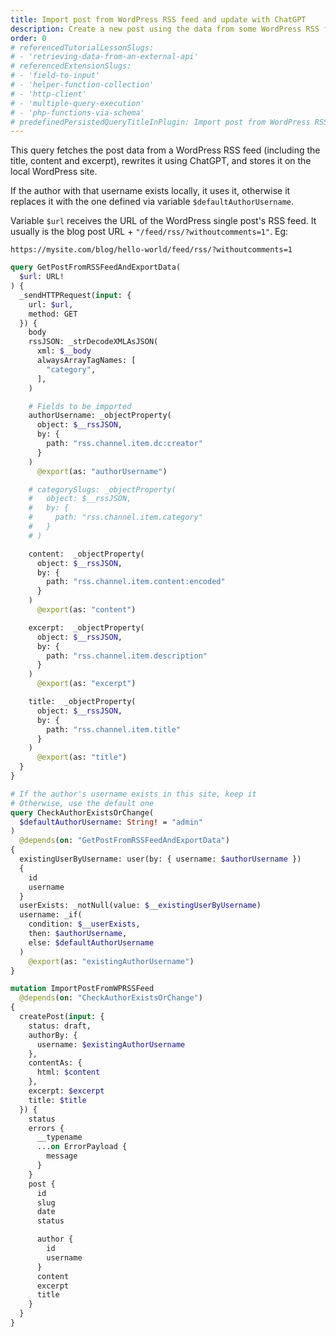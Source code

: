 ```yaml
---
title: Import post from WordPress RSS feed and update with ChatGPT
description: Create a new post using the data from some WordPress RSS feed, and modify the post content using ChatGPT
order: 0
# referencedTutorialLessonSlugs:
# - 'retrieving-data-from-an-external-api'
# referencedExtensionSlugs:
# - 'field-to-input'
# - 'helper-function-collection'
# - 'http-client'
# - 'multiple-query-execution'
# - 'php-functions-via-schema'
# predefinedPersistedQueryTitleInPlugin: Import post from WordPress RSS feed
---
```


This query fetches the post data from a WordPress RSS feed (including the title, content and excerpt), rewrites it using ChatGPT, and stores it on the local WordPress site.

If the author with that username exists locally, it uses it, otherwise it replaces it with the one defined via variable `$defaultAuthorUsername`.

Variable `$url` receives the URL of the WordPress single post's RSS feed. It usually is the blog post URL + `"/feed/rss/?withoutcomments=1"`. Eg:

```apacheconf
https://mysite.com/blog/hello-world/feed/rss/?withoutcomments=1
```

```graphql
query GetPostFromRSSFeedAndExportData(
  $url: URL!
) {
  _sendHTTPRequest(input: {
    url: $url,
    method: GET
  }) {
    body
    rssJSON: _strDecodeXMLAsJSON(
      xml: $__body
      alwaysArrayTagNames: [
        "category",
      ],
    )

    # Fields to be imported
    authorUsername: _objectProperty(
      object: $__rssJSON,
      by: {
        path: "rss.channel.item.dc:creator"
      }
    )
      @export(as: "authorUsername")

    # categorySlugs: _objectProperty(
    #   object: $__rssJSON,
    #   by: {
    #     path: "rss.channel.item.category"
    #   }
    # )

    content:  _objectProperty(
      object: $__rssJSON,
      by: {
        path: "rss.channel.item.content:encoded"
      }
    )
      @export(as: "content")

    excerpt:  _objectProperty(
      object: $__rssJSON,
      by: {
        path: "rss.channel.item.description"
      }
    )
      @export(as: "excerpt")

    title:  _objectProperty(
      object: $__rssJSON,
      by: {
        path: "rss.channel.item.title"
      }
    )
      @export(as: "title")
  }
}

# If the author's username exists in this site, keep it
# Otherwise, use the default one
query CheckAuthorExistsOrChange(
  $defaultAuthorUsername: String! = "admin"
)
  @depends(on: "GetPostFromRSSFeedAndExportData")
{
  existingUserByUsername: user(by: { username: $authorUsername })
  {
    id
    username
  }
  userExists: _notNull(value: $__existingUserByUsername)
  username: _if(
    condition: $__userExists,
    then: $authorUsername,
    else: $defaultAuthorUsername
  )
    @export(as: "existingAuthorUsername")
}

mutation ImportPostFromWPRSSFeed
  @depends(on: "CheckAuthorExistsOrChange")
{
  createPost(input: {
    status: draft,
    authorBy: {
      username: $existingAuthorUsername
    },
    contentAs: {
      html: $content
    },
    excerpt: $excerpt
    title: $title
  }) {
    status
    errors {
      __typename
      ...on ErrorPayload {
        message
      }
    }
    post {
      id
      slug
      date
      status

      author {
        id
        username
      }
      content
      excerpt
      title
    }
  }
}
```
